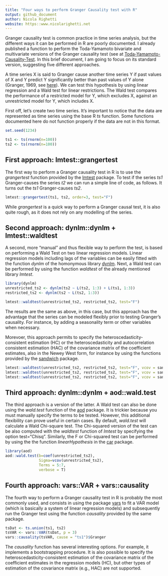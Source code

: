 ```yaml
---
title: "Four ways to perform Granger Causality test with R"
output: github_document
author: Nicola Righetti
website: https::www.nicolarighetti.net 
---
```


Granger causality test is common practice in time series analysis, but the different ways it can be performed in R are poorly documented. I already published a function to perform the Toda-Yamamoto bivariate and multivariate versions of the Granger causality test (see at  [Toda-Yamamoto-Causality-Test](https://github.com/nicolarighetti/Toda-Yamamoto-Causality-Test/blob/main/README.md). In this brief document, I am going to focus on its standard version, suggesting five different approaches.

A time series X is said to Granger cause another time series Y if past values of X and Y predict Y significantly better than past values of Y alone (Granger, 1969, see  [here](https://github.com/nicolarighetti/Toda-Yamamoto-Causality-Test/blob/main/README.md)). We can test this hypothesis by using linear regression and a Wald test for linear restrictions. The Wald test compares the performance of a restricted model for Y, which excludes X, against an unrestricted model for Y, which includes X.

First off, let's create two time series. It's important to notice that the data are represented as time series using the base R *ts* function. Some functions documented here do not function properly if the data are not in this format.

```r
set.seed(1234)

ts1 <- ts(rnorm(n=100))
ts2 <- ts(rnorm(n=100))
```

## First approach: lmtest::grangertest

The first way to perform a Granger causality test in R is to use the *grangertest* function provided by the [lmtest](https://cran.r-project.org/web/packages/lmtest/index.html) package. To test if the series *ts1* Granger-causes the series *t2* we can run a simple line of code, as follows. It turns out the *ts1* Granger-causes *ts2*.

```r
lmtest::grangertest(ts1, ts2, order=3, test="F")
```

While *grangertest* is a quick way to perform a Granger causal test, it is also quite rough, as it does not rely on any modelling of the series.

## Second approach: dynlm::dynlm + lmtest::waldtest

A second, more "manual" and thus flexible way to perform the test, is based on performing a Wald Test on two linear regression models. Linear regression models including lags of the variables can be easily fitted with the function *dynlm* of the homonymous library [dynlm](https://cran.r-project.org/web/packages/dynlm/index.html). Next, a Wald test can be performed by using the function *waldtest* of the already mentioned library *lmtest*.

```r
library(dynlm)
unrestricted_ts2 <- dynlm(ts2 ~ L(ts2, 1:3) + L(ts1, 1:3))
restricted_ts2 <- dynlm(ts2 ~ L(ts2, 1:3))

lmtest::waldtest(unrestricted_ts2, restricted_ts2, test="F")                  
```

The results are the same as above, in this case, but this approach has the advantage that the series can be modeled flexibly prior to testing Granger's causality. For instance, by adding a seasonality term or other variables when necessary.

Morevoer, this approach permits to specify the heteroscedasticity-consistent estimation (HC) or the heteroscedasticity and autocorrelation consistent estimation (HAC) of the covariance matrix of the coefficient estimates, also in the Newey West form, for instance by using the functions provided by the [sandwich](https://cran.r-project.org/web/packages/sandwich/index.html) package.

```r
lmtest::waldtest(unrestricted_ts2, restricted_ts2, test="F", vcov = sandwich::vcovHC) 
lmtest::waldtest(unrestricted_ts2, restricted_ts2, test="F", vcov = sandwich::vcovHAC) 
lmtest::waldtest(unrestricted_ts2, restricted_ts2, test="F", vcov = sandwich::NeweyWest) 
```

## Third approach: dynlm::dynlm + aod::wald.test

The third approach is a version of the latter. A Wald test can also be done using the *wald.test* function of the [aod](https://cran.r-project.org/web/packages/aod/index.html) package. It is trickier because you must manually specify the terms to be tested. However, this additional flexibility can prove useful in certain cases. By default, *wald.test* will calculate a Wald Chi-square test. The Chi-squared version of the test can be also computed with the *waldtest* function of *lmtest* by specifying the option test="Chisq". Similarly, the F or Chi-squared test can be performed by using the the function *linearHypothesis* in the [car](https://cran.r-project.org/web/packages/car/index.html) package.

```r
library(aod)
aod::wald.test(b=coef(unrestricted_ts2), 
               Sigma=vcov(unrestricted_ts2),
               Terms = 5:7,
               verbose = T)
```

## Fourth approach: vars::VAR + vars::causality

The fourth way to perform a Granger causality test in R is probably the most commonly used, and consists in using the package [vars](https://cran.r-project.org/web/packages/vars/index.html) to fit a VAR model (which is basically a system of linear regression models) and subsequently run the Granger test using the function *causality* provided by the same package.

```r
tsDat <- ts.union(ts1, ts2) 
tsVAR <- vars::VAR(tsDat, p = 3)
vars::causality(tsVAR, cause = "ts1")$Granger
```

The *causality* function has several interesting options. For example, it implements a bootstrapping procedure. It is also possible to specify the heteroscedasticity-consistent estimation of the covariance matrix of the coefficient estimates in the regression models (HC), but other types of estimation of the covariance matrix (e.g., HAC) are not supported.